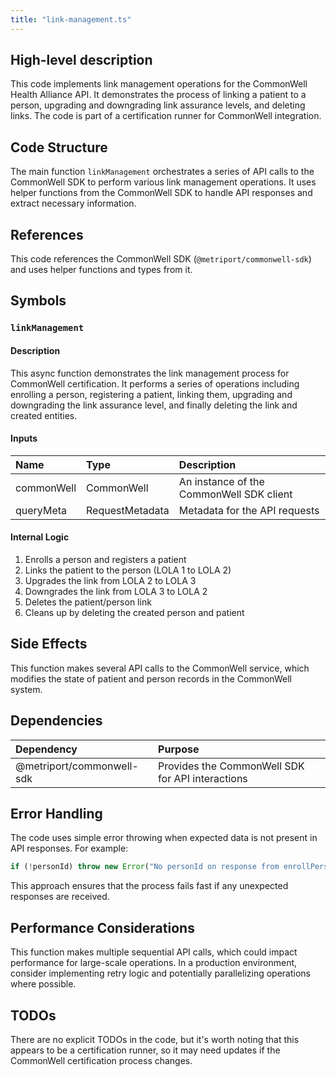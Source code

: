 ```yaml
---
title: "link-management.ts"
---
```


## High-level description
This code implements link management operations for the CommonWell Health Alliance API. It demonstrates the process of linking a patient to a person, upgrading and downgrading link assurance levels, and deleting links. The code is part of a certification runner for CommonWell integration.

## Code Structure
The main function `linkManagement` orchestrates a series of API calls to the CommonWell SDK to perform various link management operations. It uses helper functions from the CommonWell SDK to handle API responses and extract necessary information.

## References
This code references the CommonWell SDK (`@metriport/commonwell-sdk`) and uses helper functions and types from it.

## Symbols

### `linkManagement`
#### Description
This async function demonstrates the link management process for CommonWell certification. It performs a series of operations including enrolling a person, registering a patient, linking them, upgrading and downgrading the link assurance level, and finally deleting the link and created entities.

#### Inputs
| Name | Type | Description |
|:-----|:-----|:------------|
| commonWell | CommonWell | An instance of the CommonWell SDK client |
| queryMeta | RequestMetadata | Metadata for the API requests |

#### Internal Logic
1. Enrolls a person and registers a patient
2. Links the patient to the person (LOLA 1 to LOLA 2)
3. Upgrades the link from LOLA 2 to LOLA 3
4. Downgrades the link from LOLA 3 to LOLA 2
5. Deletes the patient/person link
6. Cleans up by deleting the created person and patient

## Side Effects
This function makes several API calls to the CommonWell service, which modifies the state of patient and person records in the CommonWell system.

## Dependencies
| Dependency | Purpose |
|:-----------|:--------|
| @metriport/commonwell-sdk | Provides the CommonWell SDK for API interactions |

## Error Handling
The code uses simple error throwing when expected data is not present in API responses. For example:

```typescript
if (!personId) throw new Error("No personId on response from enrollPerson");
```

This approach ensures that the process fails fast if any unexpected responses are received.

## Performance Considerations
This function makes multiple sequential API calls, which could impact performance for large-scale operations. In a production environment, consider implementing retry logic and potentially parallelizing operations where possible.

## TODOs
There are no explicit TODOs in the code, but it's worth noting that this appears to be a certification runner, so it may need updates if the CommonWell certification process changes.